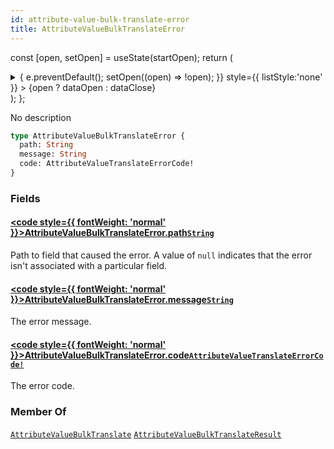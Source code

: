 ```yaml
---
id: attribute-value-bulk-translate-error
title: AttributeValueBulkTranslateError
---
```






const [open, setOpen] = useState(startOpen);
return (
<details {...(open ? { open: true } : {})} className="details" style={{ border:'none', boxShadow:'none', background:'var(--ifm-background-color)' }}>
<summary
onClick={(e) => {
e.preventDefault();
setOpen((open) => !open);
}}
style={{ listStyle:'none' }} >
{open ? dataOpen : dataClose}
</summary>
{open && children}
</details>
);
};

No description

```graphql
type AttributeValueBulkTranslateError {
  path: String
  message: String
  code: AttributeValueTranslateErrorCode!
}
```

### Fields

#### [<code style={{ fontWeight: 'normal' }}>AttributeValueBulkTranslateError.<b>path</b></code>](#)<Bullet />[`String`](../../../api-reference/miscellaneous/scalars/string.mdx) <Badge class="badge badge--secondary" text="scalar"/> <Badge class="badge badge--secondary" text="miscellaneous"/>

Path to field that caused the error. A value of `null` indicates that the error isn't associated with a particular field.

#### [<code style={{ fontWeight: 'normal' }}>AttributeValueBulkTranslateError.<b>message</b></code>](#)<Bullet />[`String`](../../../api-reference/miscellaneous/scalars/string.mdx) <Badge class="badge badge--secondary" text="scalar"/> <Badge class="badge badge--secondary" text="miscellaneous"/>

The error message.

#### [<code style={{ fontWeight: 'normal' }}>AttributeValueBulkTranslateError.<b>code</b></code>](#)<Bullet />[`AttributeValueTranslateErrorCode!`](../../../api-reference/attributes/enums/attribute-value-translate-error-code.mdx) <Badge class="badge badge--secondary" text="non-null"/> <Badge class="badge badge--secondary" text="enum"/> <Badge class="badge badge--secondary" text="attributes"/>

The error code.

### Member Of

[`AttributeValueBulkTranslate`](../../../api-reference/attributes/objects/attribute-value-bulk-translate.mdx) <Badge class="badge badge--secondary" text="object"/><Bullet />[`AttributeValueBulkTranslateResult`](../../../api-reference/attributes/objects/attribute-value-bulk-translate-result.mdx) <Badge class="badge badge--secondary" text="object"/>

